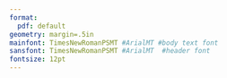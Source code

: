 ```yaml
---
format: 
  pdf: default
geometry: margin=.5in
mainfont: TimesNewRomanPSMT #ArialMT #body text font
sansfont: TimesNewRomanPSMT #ArialMT  #header font
fontsize: 12pt
---   
```


<!-- https://quarto.org/docs/reference/formats/pdf.html
Note that many of these options will affect multiple outputs-->

